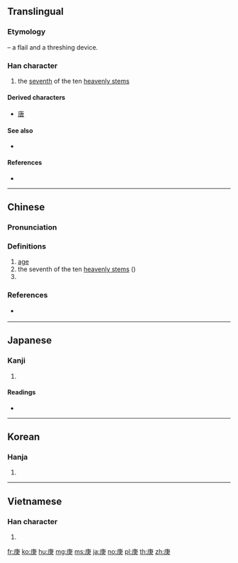 ==Translingual==

===Etymology===
{{liushu|p}} – a flail and a threshing device.

===Han character===
{{Han char|rn=53|rad=广|as=05|sn=8|four=00237|canj=ILO}}

# the [[seventh]] of the ten [[heavenly stem]]s

====Derived characters====
* [[唐]]

====See also====
* {{l|mul|康}}

====References====
* {{Han ref|kx=0344.220|dkj=09278|dj=0654.100|hdz=20879.060|uh=5E9A|ud=24218|bh=A9B0|bd=43440}}

----

==Chinese==
{{zh-forms}}

===Pronunciation===
{{zh-pron
|m=gēng
|c=gang1
|h=pfs=kâng
|mn=keⁿ/kiⁿ/keng
|mn_note=keⁿ, kiⁿ - vernacular, keng - literary
|mn-t=gên1
|w=
|mc=y
|oc=y
|ma=
|cat=n,pn
}}

===Definitions===
{{zh-hanzi}}

# [[age]]
# the seventh of the ten [[heavenly stem]]s ({{zh-l|天干}})
# {{surname|lang=zh}}

===References===
* {{qualifier|Min Nan}} {{thcwd|3886}}

----

==Japanese==

===Kanji===
{{ja-kanji|grade=|rs=广05}}

# {{defn|lang=ja|sort=广05}}

====Readings====
* {{ja-readings|on=[[こう]] (kō)|kun=[[かのえ]] (kanoe)}}

----

==Korean==

===Hanja===
{{ko-hanja|hangeul=경|rv=gyeong|mr=kyŏng}}

# {{defn|lang=ko|sort=广05}}

----

==Vietnamese==

===Han character===
{{vi-hantu|[[canh]]|rs=广05}}

# {{defn|lang=vi|sort=广05}}

[[fr:庚]]
[[ko:庚]]
[[hu:庚]]
[[mg:庚]]
[[ms:庚]]
[[ja:庚]]
[[no:庚]]
[[pl:庚]]
[[th:庚]]
[[zh:庚]]